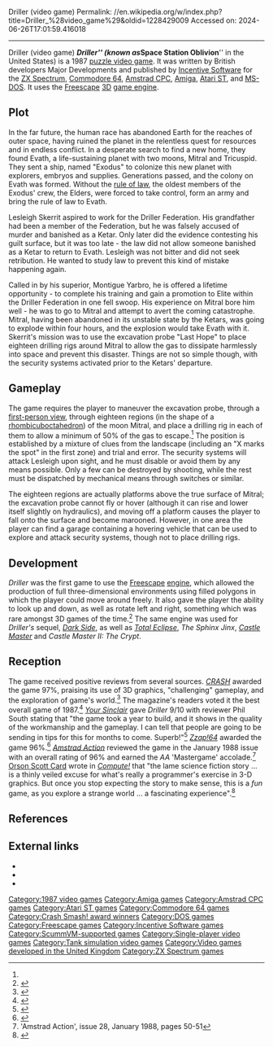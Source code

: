 Driller (video game)
Permalink: //en.wikipedia.org/w/index.php?title=Driller_%28video_game%29&oldid=1228429009
Accessed on: 2024-06-26T17:01:59.416018



------
Driller (video game)
{{Short description|1987 video game}}
{{Infobox video game
|title = Driller
|image = Driller inlay.png
|developer = Major Developments
|publisher = [[Incentive Software]]
|designer = {{ubl|Chris Andrew|Ian Andrew}}
|engine = [[Freescape]]
|released = 1987
|genre = [[Puzzle video game|Puzzle]]
|modes = [[Single-player video game|Single-player]]
|platforms = [[Amiga]], [[Amstrad CPC]], [[Atari ST]], [[Commodore 64]], [[MS-DOS]], [[ZX Spectrum]]
}}
'''''Driller''''' (known as '''''Space Station Oblivion''''' in the United States) is a 1987 [[puzzle video game]]. It was written by British developers Major Developments and published by [[Incentive Software]] for the [[ZX Spectrum]], [[Commodore 64]], [[Amstrad CPC]], [[Amiga]], [[Atari ST]], and [[MS-DOS]]. It uses the [[Freescape]] [[3D computer graphics|3D]] [[game engine]].

==Plot==
In the far future, the human race has abandoned Earth for the reaches of outer space, having ruined the planet in the relentless quest for resources and in endless conflict. In a desperate search to find a new home, they found Evath, a life-sustaining planet with two moons, Mitral and Tricuspid. They sent a ship, named "Exodus" to colonize this new planet with explorers, embryos and supplies. Generations passed, and the colony on Evath was formed. Without the [[rule of law]], the oldest members of the Exodus' crew, the Elders, were forced to take control, form an army and bring the rule of law to Evath.

Lesleigh Skerrit aspired to work for the Driller Federation. His grandfather had been a member of the Federation, but he was falsely accused of murder and banished as a Ketar. Only later did the evidence contesting his guilt surface, but it was too late - the law did not allow someone banished as a Ketar to return to Evath. Lesleigh was not bitter and did not seek retribution. He wanted to study law to prevent this kind of mistake happening again.

Called in by his superior, Montigue Yarbro, he is offered a lifetime opportunity - to complete his training and gain a promotion to Elite within the Driller Federation in one fell swoop. His experience on Mitral bore him well - he was to go to Mitral and attempt to avert the coming catastrophe. Mitral, having been abandoned in its unstable state by the Ketars, was going to explode within four hours, and the explosion would take Evath with it. Skerrit's mission was to use the excavation probe "Last Hope" to place eighteen drilling rigs around Mitral to allow the gas to dissipate harmlessly into space and prevent this disaster. Things are not so simple though, with the security systems activated prior to the Ketars' departure.

==Gameplay==
{{unreferenced section|date=April 2017}}
The game requires the player to maneuver the excavation probe, through a [[first person (video games)|first-person view]], through eighteen regions (in the shape of a [[rhombicuboctahedron]]) of the moon Mitral, and place a drilling rig in each of them to allow a minimum of 50% of the gas to escape.<ref name=":0" /> The position is established by a mixture of clues from the landscape (including an "X marks the spot" in the first zone) and trial and error. The security systems will attack Lesleigh upon sight, and he must disable or avoid them by any means possible. Only a few can be destroyed by shooting, while the rest must be dispatched by mechanical means through switches or similar.

The eighteen regions are actually platforms above the true surface of Mitral; the excavation probe cannot fly or hover (although it can rise and lower itself slightly on hydraulics), and moving off a platform causes the player to fall onto the surface and become marooned. However, in one area the player can find a garage containing a hovering vehicle that can be used to explore and attack security systems, though not to place drilling rigs.

==Development==
''Driller'' was the first game to use the [[Freescape]] [[First-person shooter engine|engine]], which allowed the production of full three-dimensional environments using filled polygons in which the player could move around freely. It also gave the player the ability to look up and down, as well as rotate left and right, something which was rare amongst 3D games of the time.<ref>{{cite web|url=http://www.ign.com/articles/2008/10/22/exploring-the-freescape|title=Exploring the Freescape|first=Travis|last=Fahs|date=22 October 2008|publisher=|access-date=30 August 2017}}</ref> The same engine was used for ''Driller's'' sequel, ''[[Dark Side (video game)|Dark Side]]'', as well as ''[[Total Eclipse (1988 video game)|Total Eclipse]]'', ''The Sphinx Jinx'', ''[[Castle Master]]'' and ''Castle Master II: The Crypt''.

==Reception==
{{Video game reviews
| AAction = 96%<ref>Amstrad Action magazine, issue 28, Future Publishing</ref>
| CVG = 34/40<ref name="CVG">{{cite journal | url=http://www.worldofspectrum.org/showmag.cgi?mag=C+VG/Issue075/Pages/CVG07500024.jpg | title=Reviews: Driller | journal=Computer and Video Games | issue=75 | pages=24}}</ref>
| CRASH = 97%<ref name="Crash">{{cite journal | url=http://www.worldofspectrum.org/showmag.cgi?mag=Crash/Issue47/Pages/Crash4700025.jpg | title=Driller | journal=CRASH! | issue=47 | pages=25}}</ref>
| SUser = {{Rating|9|10}}<ref>{{cite journal | url=http://www.worldofspectrum.org/showmag.cgi?mag=SinclairUser/Issue069/Pages/SinclairUser06900061.jpg | title=Arcade Review: Driller | journal=Sinclair User | issue=69 | pages=61}}</ref>
| YSinclair = 9/10<ref>{{cite journal | url=http://www.ysrnry.co.uk/articles/driller.htm | title=Driller | author=South, Phil | journal=Your Sinclair | date=January 1988 | pages=25 | url-status=dead | archive-url=https://web.archive.org/web/20120427115951/http://www.ysrnry.co.uk/articles/driller.htm | archive-date=2012-04-27}}</ref>
| rev1 = ''[[Zzap!64]]''
| rev1Score = 96%<ref name="Zzap">{{cite web | url=http://www.zzap64.co.uk/zzap100/100thspec5.html | title=Zzap!64 100th Issue Pull-Out Special | access-date=2012-02-25 | pages=5}}</ref>
| rev2 = ''[[ACE (games magazine)|ACE]]''
| rev2Score = 956<ref>{{cite journal | url=http://www.worldofspectrum.org/showmag.cgi?mag=ACE/Issue04/Pages/ACE0400076.jpg | title=Driller | journal=ACE | issue=4 | pages=76}}</ref>
| rev3 = ''[[The Games Machine]]''
| rev3Score = 95%<ref>{{cite journal | url=http://www.worldofspectrum.org/showmag.cgi?mag=TheGamesMachine/Issue02/Pages/TheGamesMachine0200039.jpg | title=Driller | journal=The Games Machine | issue=2 | pages=39}}</ref>
| award1Pub = Zzap!64
| award1 = Gold Medal<ref name="Zzap"/>
| award2Pub = C+VG
| award2 = C+VG Hit<ref name="CVG"/>
| award3Pub = Crash
| award3 = Crash Smash<ref name="Crash"/>
| award4Pub = Amstrad Action
| award4 = 4th best game of all time <ref>{{cite web|url=http://retroactionmagazine.com/retroactionextra/amstrad-action-all-time-top-10-games/|title=Amstrad Action All Time Top 10 Games • Retroaction|website=retroactionmagazine.com|access-date=30 August 2017|archive-date=16 December 2012|archive-url=https://archive.today/20121216102004/http://retroactionmagazine.com/retroactionextra/amstrad-action-all-time-top-10-games/|url-status=dead}}</ref>
}}
The game received positive reviews from several sources. ''[[CRASH (magazine)|CRASH]]'' awarded the game 97%, praising its use of 3D graphics, "challenging" gameplay, and the exploration of game's world.<ref name = "Crashrev">{{cite web | url = http://www.crashonline.org.uk/47/driller.htm | title = CRASH review of Driller from 1987 | access-date = 2007-01-27}}</ref> The magazine's readers voted it the best overall game of 1987.<ref>{{cite web | url=http://www.crashonline.org.uk/51/awards.htm | title=THE 1987 CRASH Readers' Awards | access-date=February 25, 2012}}</ref> ''[[Your Sinclair]]'' gave ''Driller'' 9/10 with reviewer Phil South stating that "the game took a year to build, and it shows in the quality of the workmanship and the gameplay. I can tell that people are going to be sending in tips for this for months to come. Superb!"<ref name="YSrev">{{cite web | url = http://www.ysrnry.co.uk/articles/driller.htm | title = Your Sinclair review of Driller, Jan 1988 | access-date = 2007-01-27 | url-status = dead | archive-url = https://web.archive.org/web/20120427115951/http://www.ysrnry.co.uk/articles/driller.htm | archive-date = 2012-04-27}}</ref> ''[[Zzap!64]]'' awarded the game 96%.<ref>{{cite web | url = http://www.lemon64.com/?game_id=783 | title = Lemon64 ''Driller'' entry | access-date = 2007-01-29}}</ref> ''[[Amstrad Action]]'' reviewed the game in the January 1988 issue with an overall rating of 96% and earned the ''AA'' 'Mastergame' accolade.<ref name=":0">'Amstrad Action', issue 28, January 1988, pages 50-51</ref> [[Orson Scott Card]] wrote in ''[[Compute!]]'' that "the lame science fiction story ... is a thinly veiled excuse for what's really a programmer's exercise in 3-D graphics. But once you stop expecting the story to make sense, this is a ''fun'' game, as you explore a strange world ... a fascinating experience".<ref name="card198906">{{cite news | url=https://archive.org/stream/1989-06-compute-magazine/Compute_Issue_109_1989_Jun#page/n29/mode/2up | title=Light-years and Lasers / Science Fiction Inside Your Computer | work=Compute! | date=June 1989 | access-date=11 November 2013 | author=Card, Orson Scott | pages=29}}</ref>

== References ==
{{Reflist}}

==External links==
* {{moby game|id=/space-station-oblivion |name= ''Driller''}}
* {{WoS game|id=0001521|name=Driller}}
* {{Lemon64 game|id=783|name=Driller}}

{{Incentive Software}}

{{DEFAULTSORT:Driller (Video Game)}}
[[Category:1987 video games]]
[[Category:Amiga games]]
[[Category:Amstrad CPC games]]
[[Category:Atari ST games]]
[[Category:Commodore 64 games]]
[[Category:Crash Smash! award winners]]
[[Category:DOS games]]
[[Category:Freescape games]]
[[Category:Incentive Software games]]
[[Category:ScummVM-supported games]]
[[Category:Single-player video games]]
[[Category:Tank simulation video games]]
[[Category:Video games developed in the United Kingdom]]
[[Category:ZX Spectrum games]]